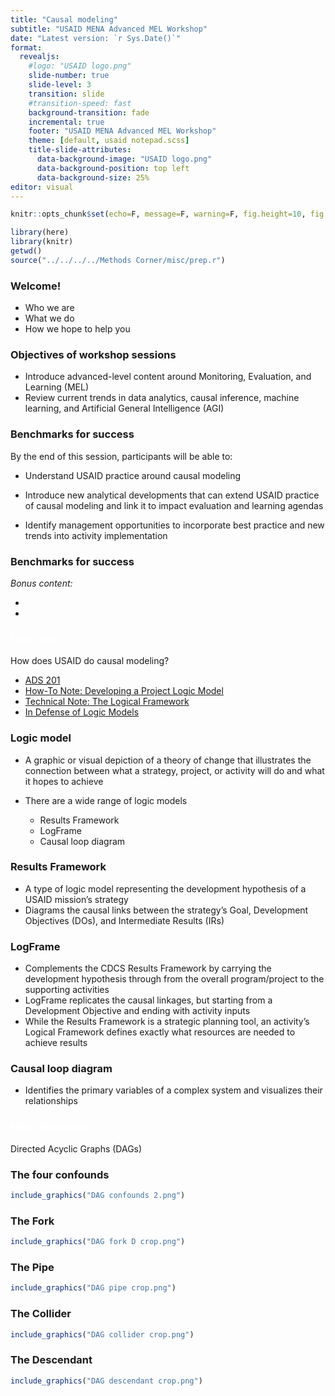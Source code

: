 ```yaml
---
title: "Causal modeling"
subtitle: "USAID MENA Advanced MEL Workshop"
date: "Latest version: `r Sys.Date()`"
format: 
  revealjs:
    #logo: "USAID logo.png"
    slide-number: true
    slide-level: 3
    transition: slide
    #transition-speed: fast
    background-transition: fade
    incremental: true
    footer: "USAID MENA Advanced MEL Workshop"
    theme: [default, usaid notepad.scss]
    title-slide-attributes: 
      data-background-image: "USAID logo.png"
      data-background-position: top left
      data-background-size: 25%
editor: visual
---
```


```r

knitr::opts_chunk$set(echo=F, message=F, warning=F, fig.height=10, fig.width=6)

library(here)
library(knitr)
getwd()
source("../../../../Methods Corner/misc/prep.r")

```

### Welcome!

-   Who we are
-   What we do
-   How we hope to help you

### Objectives of workshop sessions

-   Introduce advanced-level content around Monitoring, Evaluation, and Learning (MEL)
-   Review current trends in data analytics, causal inference, machine learning, and Artificial General Intelligence (AGI)

### Benchmarks for success

By the end of this session, participants will be able to:

-   Understand USAID practice around causal modeling

-   Introduce new analytical developments that can extend USAID practice of causal modeling and link it to impact evaluation and learning agendas

-   Identify management opportunities to incorporate best practice and new trends into activity implementation

### Benchmarks for success

*Bonus content:*

-   

-   

### [Level Set]{style="color:white;"} {background-color="#002F6C"}

How does USAID do causal modeling?

-   [ADS 201](https://www.usaid.gov/sites/default/files/2024-05/201_051524_1.pdf)
-   [How-To Note: Developing a Project Logic Model](https://usaidlearninglab.org/system/files/resource/files/project_logic_model_how_to_note_final_sep1.pdf)
-   [Technical Note: The Logical Framework](https://pdf.usaid.gov/pdf_docs/pbaab555.pdf)
-   [In Defense of Logic Models](https://blog.fracturedatlas.org/in-defense-of-logic-models-31b8fa387cfd)

### Logic model

-   A graphic or visual depiction of a theory of change that illustrates the connection between what a strategy, project, or activity will do and what it hopes to achieve

-   There are a wide range of logic models

    -   Results Framework
    -   LogFrame
    -   Causal loop diagram

### Results Framework

-   A type of logic model representing the development hypothesis of a USAID mission's strategy
-   Diagrams the causal links between the strategy's Goal, Development Objectives (DOs), and Intermediate Results (IRs)

### LogFrame

-   Complements the CDCS Results Framework by carrying the development hypothesis through from the overall program/project to the supporting activities
-   LogFrame replicates the causal linkages, but starting from a Development Objective and ending with activity inputs
-   While the Results Framework is a strategic planning tool, an activity's Logical Framework defines exactly what resources are needed to achieve results

### Causal loop diagram

-   Identifies the primary variables of a complex system and visualizes their relationships

### [New directions]{style="color:white;"} {background-color="#002F6C"}

Directed Acyclic Graphs (DAGs)

### The four confounds

```r
include_graphics("DAG confounds 2.png")
```

### The Fork

```r
include_graphics("DAG fork D crop.png")
```

### The Pipe

```r
include_graphics("DAG pipe crop.png")
```

### The Collider

```r
include_graphics("DAG collider crop.png")
```

### The Descendant

```r
include_graphics("DAG descendant crop.png")
```
